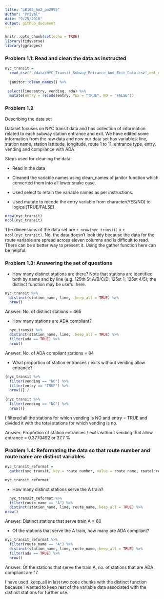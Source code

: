 ```yaml
---
title: "p8105_hw2_pm2995"
author: "Priyal"
date: "9/25/2018"
output: github_document
---
```


```r
knitr::opts_chunk$set(echo = TRUE)
library(tidyverse)
library(ggridges)
```

### Problem 1.1: Read and clean the data as instructed

```r
nyc_transit = 
  read_csv("./data/NYC_Transit_Subway_Entrance_And_Exit_Data.csv",col_names = TRUE) %>%
  
  janitor::clean_names() %>% 
  
 select(line:entry, vending, ada) %>% 
  mutate(entry = recode(entry, YES = "TRUE", NO = "FALSE"))
```

### Problem 1.2 
Describing the data set

Dataset focuses on NYC transit data and has collection of information related to each subway station entrance and exit. We have edited some information from the raw data and now our data set has variables; line, station name, station lattitude, longitude, route 1 to 11, entrance type, entry, vending and compliance with ADA.

Steps used for cleaning the data:

* Read in the data

* Cleaned the variable names using clean_names of janitor function which converted them into all lower snake case.

* Used select to retain the variable names as per instructions.

* Used mutate to recode the entry variable from character(YES/NO) to logical(TRUE/FALSE).

```r
nrow(nyc_transit)
ncol(nyc_transit)
```

The dimensions of the data set are  `r nrow(nyc_transit)` x `r ncol(nyc_transit)`. No, the data doesn't look tidy because the data for the route variable are spread across eleven columns and is difficult to read. There can be a better way to present it. Using the gather function here can be helpful.

### Problem 1.3: Answering the set of questions

* How many distinct stations are there? Note that stations are identified both by name and by line (e.g. 125th St A/B/C/D; 125st 1; 125st 4/5); the distinct function may be useful here.


```r
nyc_transit %>%  
  distinct(station_name, line, .keep_all = TRUE) %>% 
  nrow()
``` 

Answer: No. of distinct stations = 465


* How many stations are ADA compliant?

```r
  nyc_transit %>%
  distinct(station_name, line, .keep_all = TRUE) %>% 
  filter(ada == TRUE) %>% 
  nrow()
```

Answer: No. of ADA compliant stations = 84


* What proportion of station entrances / exits without vending allow entrance?

```r
{nyc_transit %>% 
  filter(vending == "NO") %>% 
  filter(entry == "TRUE") %>% 
  nrow()} /
  
{nyc_transit %>% 
  filter(vending == "NO") %>% 
  nrow()}

```

I filtered all the stations for which vending is NO and entry = TRUE and divided it with the total stations for which vending is no.

Answer: Proportion of station entrances / exits without vending that allow entrance = 0.3770492 or 37.7 % 


### Problem 1.4: Reformating the data so that route number and route name are distinct variables

```r
nyc_transit_reformat = 
  gather(nyc_transit, key = route_number, value = route_name, route1:route11) 

nyc_transit_reformat
```


* How many distinct stations serve the A train? 

```r
  nyc_transit_reformat %>%
  filter(route_name == "A") %>% 
  distinct(station_name, line, route_name,.keep_all = TRUE) %>%  
nrow()
```

Answer: Distinct stations that serve train A = 60


* Of the stations that serve the A train, how many are ADA compliant?

```r
nyc_transit_reformat %>% 
  filter(route_name == "A") %>%
  distinct(station_name, line, route_name,.keep_all = TRUE) %>%
  filter(ada == TRUE) %>%
  nrow()
```

Answer: Of the stations that serve the train A, no. of stations that are ADA compliant are 17. 

I have used .keep_all in last two code chunks with the distinct function because I wanted to keep rest of the variable data associated with the distinct stations for further use.
